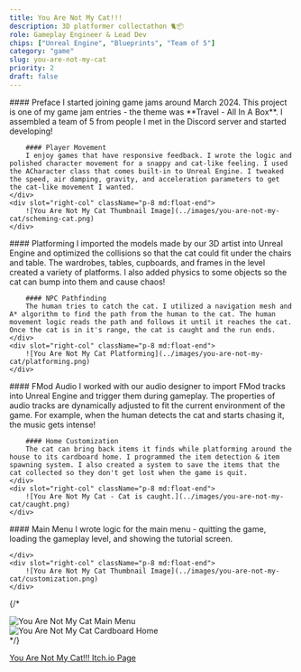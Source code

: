 ```yaml
---
title: You Are Not My Cat!!!
description: 3D platformer collectathon 🐈📦
role: Gameplay Engineer & Lead Dev
chips: ["Unreal Engine", "Blueprints", "Team of 5"]
category: "game"
slug: you-are-not-my-cat
priority: 2
draft: false
---
```



<TwoColumn>
    <div slot="left-col">
        #### Preface
        I started joining game jams around March 2024. This project is one of my game jam entries - the theme was **Travel - All In A Box**. I assembled a team of 5 from people I met in the Discord server and started developing!

        #### Player Movement
        I enjoy games that have responsive feedback. I wrote the logic and polished character movement for a snappy and cat-like feeling. I used the ACharacter class that comes built-in to Unreal Engine. I tweaked the speed, air damping, gravity, and acceleration parameters to get the cat-like movement I wanted.  
    </div>
    <div slot="right-col" className="p-8 md:float-end">
        ![You Are Not My Cat Thumbnail Image](../images/you-are-not-my-cat/scheming-cat.png)
    </div>
</TwoColumn>


<TwoColumn>
    <div slot="left-col">
        #### Platforming
        I imported the models made by our 3D artist into Unreal Engine and optimized the collisions so that the cat could fit under the chairs and table. The wardrobes, tables, cupboards, and frames in the level created a variety of platforms. I also added physics to some objects so the cat can bump into them and cause chaos! 
    
        #### NPC Pathfinding
        The human tries to catch the cat. I utilized a navigation mesh and A* algorithm to find the path from the human to the cat. The human movement logic reads the path and follows it until it reaches the cat. Once the cat is in it's range, the cat is caught and the run ends.  
    </div>
    <div slot="right-col" className="p-8 md:float-end">
        ![You Are Not My Cat Platforming](../images/you-are-not-my-cat/platforming.png)
    </div>
</TwoColumn>

<TwoColumn>
    <div slot="left-col">
        #### FMod Audio
        I worked with our audio designer to import FMod tracks into Unreal Engine and trigger them during gameplay. The properties of audio tracks are dynamically adjusted to fit the current environment of the game. For example, when the human detects the cat and starts chasing it, the music gets intense!
    
        #### Home Customization
        The cat can bring back items it finds while platforming around the house to its cardboard home. I programmed the item detection & item spawning system. I also created a system to save the items that the cat collected so they don't get lost when the game is quit.
    </div>
    <div slot="right-col" className="p-8 md:float-end">
        ![You Are Not My Cat - Cat is caught.](../images/you-are-not-my-cat/caught.png)            
    </div>
</TwoColumn>

<TwoColumn>
    <div slot="left-col">
        #### Main Menu
        I wrote logic for the main menu - quitting the game, loading the gameplay level, and showing the tutorial screen.

    </div>
    <div slot="right-col" className="p-8 md:float-end">
        ![You Are Not My Cat Thumbnail Image](../images/you-are-not-my-cat/customization.png)
    </div>
</TwoColumn>

{/* <TwoColumn>
    <div slot="left-col" class="p-8">
        ![You Are Not My Cat Main Menu](../images/you-are-not-my-cat/main-menu.png)
    </div>
    <div slot="right-col" className="p-8 md:float-end">
        ![You Are Not My Cat Cardboard Home](../images/you-are-not-my-cat/box.png)
    </div>
</TwoColumn> */}





<div class="pt-4">
    <a target="_blank" rel="noopener noreferrer" href="https://haft-indie.itch.io/you-are-not-my-cat">You Are Not My Cat!!! Itch.io Page</a>
</div>